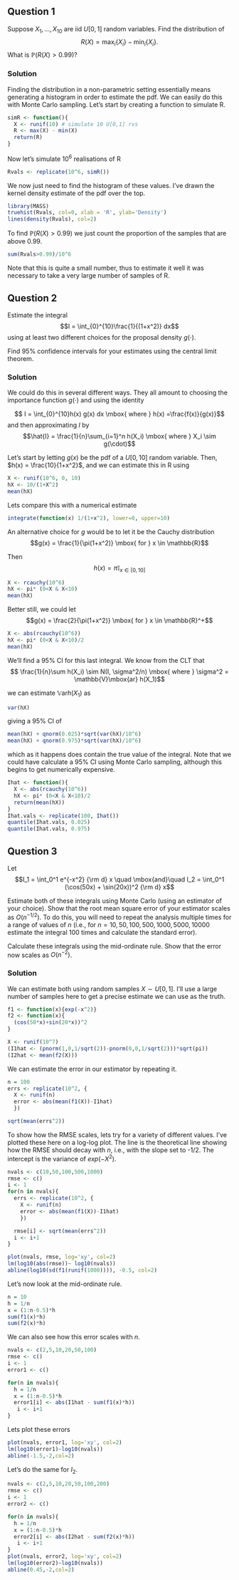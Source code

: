 ## Question 1

Suppose $X_1, \ldots, X_{10}$ are iid $U[0,1]$ random variables. Find the distribution of 
$$R(X) = \max_i\{X_i\} - \min_i \{X_i\}.$$
What is $\mathbb{P}(R(X) > 0.99)$?


### Solution

Finding the distribution in a non-parametric setting essentially means generating a histogram in order to estimate the pdf. We can easily do this with Monte Carlo sampling. Let's start by creating a function to simulate R.

```r
simR <- function(){
  X <- runif(10) # simulate 10 U[0,1] rvs
  R <- max(X) - min(X)
  return(R)
}
```

Now let's simulate $10^6$ realisations of R

```r
Rvals <- replicate(10^6, simR())
```

We now just need to find the histogram of these values. I've drawn the kernel density estimate of the pdf over the top.

```r
library(MASS)
truehist(Rvals, col=0, xlab = 'R', ylab='Density')
lines(density(Rvals), col=2)
```

To find $\mathbb{P}(R(X) > 0.99)$ we just count the proportion of the samples that are above 0.99.

```r
sum(Rvals>0.99)/10^6
```

Note that this is quite a small number, thus to estimate it well it was necessary to take a very large number of samples of R.

## Question 2

Estimate the integral 
$$I = \int_{0}^{10}\frac{1}{(1+x^2)} dx$$ 
using at least two different choices for the proposal density  $g(\cdot)$.

Find 95\% confidence intervals for your estimates using the central limit theorem.


### Solution

We could do this in several different ways. They all amount to choosing the importance function $g(\cdot)$ and using the identity

$$ I = \int_{0}^{10}h(x) g(x) dx \mbox{ where } h(x) =\frac{f(x)}{g(x)}$$
and then approximating $I$ by 
$$\hat{I} = \frac{1}{n}\sum_{i=1}^n h(X_i) \mbox{ where } X_i \sim g(\cdot)$$

Let's start by letting $g(x)$ be the pdf of a $U[0,10]$ random variable. Then, $h(x) = \frac{10}{1+x^2}$, and we can estimate this in R using

```r
X <- runif(10^6, 0, 10)
hX <- 10/(1+X^2)
mean(hX)
```

Lets compare this with a numerical estimate

```r
integrate(function(x) 1/(1+x^2), lower=0, upper=10)
```

An alternative choice for $g$ would be to let it be the Cauchy distribution
$$g(x) = \frac{1}{\pi(1+x^2)} \mbox{ for } x \in \mathbb{R}$$


Then $$h(x) = \pi \mathbb{I}_{x\in [0,10]}$$

```r
X <- rcauchy(10^6)
hX <- pi* (0<X & X<10)
mean(hX)
```
Better still, we could let $$g(x) = \frac{2}{\pi(1+x^2)} \mbox{ for } x \in \mathbb{R}^+$$

```r
X <- abs(rcauchy(10^6))
hX <- pi* (0<X & X<10)/2
mean(hX)
```

We'll find a 95\% CI for this last integral. We know from the CLT that
$$ \frac{1}{n}\sum h(X_i) \sim N(I, \sigma^2/n) \mbox{ where } \sigma^2 = \mathbb{V}\mbox{ar} h(X_1)$$

we can estimate $\mathbb{V}\mbox{ar} h(X_1)$ as
```r
var(hX)
```
giving a 95\% CI of

```r
mean(hX) + qnorm(0.025)*sqrt(var(hX)/10^6)
mean(hX) + qnorm(0.975)*sqrt(var(hX)/10^6)
```
which as it happens does contain the true value of the integral. Note that we could have calculate a 95\% CI using Monte Carlo sampling, although this begins to get numerically expensive.

```r
Ihat <- function(){
  X <- abs(rcauchy(10^6))
  hX <- pi* (0<X & X<10)/2
  return(mean(hX))
}
Ihat.vals <- replicate(100, Ihat())
quantile(Ihat.vals, 0.025)
quantile(Ihat.vals, 0.975)
```


## Question 3
Let 
$$I_1 = \int_0^1 e^{-x^2} {\rm d} x \quad \mbox{and}\quad I_2 = \int_0^1 (\cos(50x) + \sin(20x))^2 {\rm d} x$$

Estimate both of these integrals using Monte Carlo (using an estimator of your choice). Show that the root mean square error of your estimator scales as $O(n^{-1/2})$. To do this, you will need to repeat the analysis multiple times for a range of values of $n$ (i.e., for $n=10,50,100,500,1000,5000,10000$ estimate the integral 100 times and calculate the standard error).

Calculate these integrals using the mid-ordinate rule. Show that the error now scales as $O(n^{-2})$.

### Solution

We can estimate both using random samples $X \sim U[0,1]$. I'll use a large number of samples here to get a precise estimate we can use as the truth.

```r
f1 <- function(x){exp(-x^2)}
f2 <- function(x){
  (cos(50*x)+sin(20*x))^2
}

X <- runif(10^7)
(I1hat <- (pnorm(1,0,1/sqrt(2))-pnorm(0,0,1/sqrt(2)))*sqrt(pi))
(I2hat <- mean(f2(X)))
```
We can estimate the error in our estimator by repeating it.
```r
n = 100
errs <- replicate(10^2, {
  X <- runif(n)
  error <- abs(mean(f1(X))-I1hat)
  })

sqrt(mean(errs^2))
```

To show how the RMSE scales, lets try for a variety of different values. I've plotted these here on a log-log plot. The line is the theoretical line showing how the RMSE should decay with $n$, i.e.,  with the slope set to -1/2. The intercept is the variance  of $exp(-X^2)$.

```r
nvals <- c(10,50,100,500,1000)
rmse <- c()
i <- 1
for(n in nvals){
  errs <- replicate(10^2, {
    X <- runif(n)
    error <- abs(mean(f1(X))-I1hat)
    })

  rmse[i] <- sqrt(mean(errs^2))
  i <- i+1
}

plot(nvals, rmse, log='xy', col=2)
lm(log10(abs(rmse))~ log10(nvals))
abline(log10(sd(f1(runif(1000)))), -0.5, col=2)
```

Let's now look at the mid-ordinate rule.
```r
n = 10
h = 1/n
x = (1:n-0.5)*h
sum(f1(x)*h)
sum(f2(x)*h)
```

We can also see how this error scales with $n$.
```r
nvals <- c(2,5,10,20,50,100)
rmse <- c()
i <- 1
error1 <- c()

for(n in nvals){
  h = 1/n
  x = (1:n-0.5)*h
  error1[i] <- abs(I1hat - sum(f1(x)*h))
   i <- i+1
}
```
Lets plot these errors

```r
plot(nvals, error1, log='xy', col=2)
lm(log10(error1)~log10(nvals))
abline(-1.5,-2,col=2)
```

Let's do the same for $I_2$.
```r
nvals <- c(2,5,10,20,50,100,200)
rmse <- c()
i <- 1
error2 <- c()

for(n in nvals){
  h = 1/n
  x = (1:n-0.5)*h
  error2[i] <- abs(I2hat - sum(f2(x)*h))
   i <- i+1
}
plot(nvals, error2, log='xy', col=2)
lm(log10(error2)~log10(nvals))
abline(0.45,-2,col=2)
```